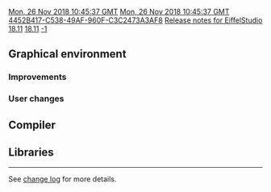 [[Property:modification_date|Mon, 26 Nov 2018 10:45:37 GMT]]
[[Property:publication_date|Mon, 26 Nov 2018 10:45:37 GMT]]
[[Property:uuid|4452B417-C538-49AF-960F-C3C2473A3AF8]]
[[Property:title|Release notes for EiffelStudio 18.11]]
[[Property:link_title|18.11]]
[[Property:weight|-1]]

==Graphical environment==
===Improvements ===

===User changes===

==Compiler==

==Libraries==

----

See [https://dev.eiffel.com/EiffelStudio_18.11_Releases change log] for more details.